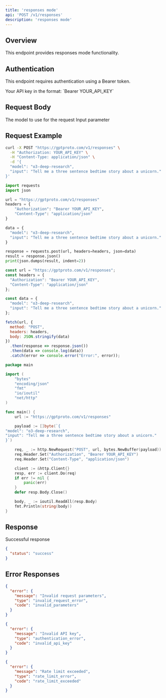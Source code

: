 ```yaml
---
title: 'responses mode'
api: 'POST /v1/responses'
description: 'responses mode'
---
```


## Overview

This endpoint provides responses mode functionality.

## Authentication

This endpoint requires authentication using a Bearer token.

<ParamField header="Authorization" type="string" required>
  Your API key in the format: `Bearer YOUR_API_KEY`
</ParamField>

## Request Body

<ParamField body="model" type="string" required>
  The model to use for the request
</ParamField>

<ParamField body="input" type="string" required>
  Input parameter
</ParamField>

## Request Example

<CodeGroup>

```bash cURL
curl -X POST "https://gptproto.com/v1/responses" \
  -H "Authorization: YOUR_API_KEY" \
  -H "Content-Type: application/json" \
  -d '{
  "model": "o3-deep-research",
  "input": "Tell me a three sentence bedtime story about a unicorn."
}'
```

```python Python
import requests
import json

url = "https://gptproto.com/v1/responses"
headers = {
    "Authorization": "Bearer YOUR_API_KEY",
    "Content-Type": "application/json"
}

data = {
  "model": "o3-deep-research",
  "input": "Tell me a three sentence bedtime story about a unicorn."
}

response = requests.post(url, headers=headers, json=data)
result = response.json()
print(json.dumps(result, indent=2))
```

```javascript JavaScript
const url = "https://gptproto.com/v1/responses";
const headers = {
  "Authorization": "Bearer YOUR_API_KEY",
  "Content-Type": "application/json"
};

const data = {
  "model": "o3-deep-research",
  "input": "Tell me a three sentence bedtime story about a unicorn."
};

fetch(url, {
  method: "POST",
  headers: headers,
  body: JSON.stringify(data)
})
  .then(response => response.json())
  .then(data => console.log(data))
  .catch(error => console.error("Error:", error));
```

```go Go
package main

import (
    "bytes"
    "encoding/json"
    "fmt"
    "io/ioutil"
    "net/http"
)

func main() {
    url := "https://gptproto.com/v1/responses"

    payload := []byte(`{
"model": "o3-deep-research",
"input": "Tell me a three sentence bedtime story about a unicorn."
}`)

    req, _ := http.NewRequest("POST", url, bytes.NewBuffer(payload))
    req.Header.Set("Authorization", "Bearer YOUR_API_KEY")
    req.Header.Set("Content-Type", "application/json")

    client := &http.Client{}
    resp, err := client.Do(req)
    if err != nil {
        panic(err)
    }
    defer resp.Body.Close()

    body, _ := ioutil.ReadAll(resp.Body)
    fmt.Println(string(body))
}
```

</CodeGroup>

## Response

<ResponseField name="Success" type="200">
  Successful response

```json
{
  "status": "success"
}
```
</ResponseField>

## Error Responses

<ResponseExample>

```json 400 - Bad Request
{
  "error": {
    "message": "Invalid request parameters",
    "type": "invalid_request_error",
    "code": "invalid_parameters"
  }
}
```

```json 401 - Unauthorized
{
  "error": {
    "message": "Invalid API key",
    "type": "authentication_error",
    "code": "invalid_api_key"
  }
}
```

```json 429 - Rate Limit Exceeded
{
  "error": {
    "message": "Rate limit exceeded",
    "type": "rate_limit_error",
    "code": "rate_limit_exceeded"
  }
}
```

</ResponseExample>

